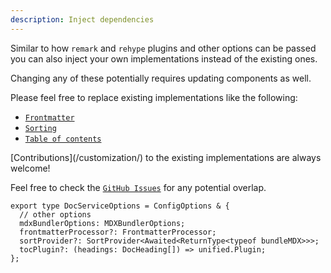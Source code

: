 ```yaml
---
description: Inject dependencies
---
```


Similar to how `remark` and `rehype` plugins and other options can be passed you can also inject your own implementations instead of the existing ones.

<Warning>
  Changing any of these potentially requires updating components as well.
</Warning>

Please feel free to replace existing implementations like the following:

- [`Frontmatter`](/customization/DI/frontmatter)
- [`Sorting`](/customization/DI/sorting)
- [`Table of contents`](/customization/DI/tableOfContents)

<Info>
  [Contributions](/customization/) to the existing implementations are always
  welcome!
</Info>

Feel free to check the [`GitHub Issues`](https://github.com/NicoZweifel/vike-docs-template/issues) for any potential overlap.

```tsx
export type DocServiceOptions = ConfigOptions & {
  // other options
  mdxBundlerOptions: MDXBundlerOptions;
  frontmatterProcessor?: FrontmatterProcessor;
  sortProvider?: SortProvider<Awaited<ReturnType<typeof bundleMDX>>>;
  tocPlugin?: (headings: DocHeading[]) => unified.Plugin;
};
```
